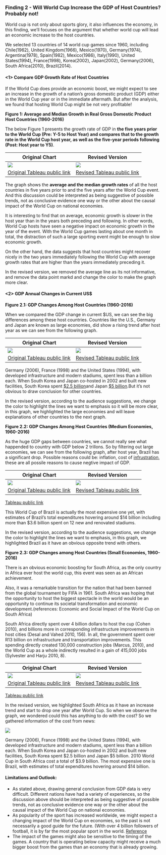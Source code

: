 ### Finding 2 - Will World Cup Increase the GDP of Host Countries? Probably not!

World cup is not only about sports glory, it also influences the economy, in this finding, we'll focuses on the argument that whether world cup will lead an economic increase to the host countries.

We selected 13 countries of 14 world cup games since 1960, including Chile(1962), United Kingdom(1966), Mexico(1970), Germany(1974), Argentina(1978), Spain(1982), Mexico(1986), Italy(1990), United States(1994), France(1998), Korea(2002), Japan(2002), Germany(2006), South Africa(2010), Brazil(2014).

#### <1> Compare GDP Growth Rate of Host Countries

If the World Cup does provide an economic boost, we might expect to see an increase in the growth of a nation's gross domestic product (GDP) either in the World Cup year or in the immediate aftermath. But after the analysis, we found that hosting World Cup might be not very profitable!

**Figure 1: Average and Median Growth in Real Gross Domestic Product Host Countries (1960-2016)**

The below Figure 1 presents the growth rate of GDP in **the five years prior to the World Cup (Pre: Y-5 to Host Year) and compares that to the growth rate in the World Cup host year, as well as the five-year periods following (Post: Host year to Y5)**.
 
Original Chart | Revised Version 
-------------  | ------------- 
![](https://github.com/gleamingMushroom/AddImage/blob/master/Ave%20and%20Med%20Growth%20in%20GDP.jpg) | ![](https://github.com/gleamingMushroom/AddImage/blob/master/GDP4.png)
[Original Tableau public link]() | [Revised Tableau public link]() 

The graph shows the **average and the median growth rates** of all the host countries in five years prior to and the five years after the World Cup event. And this discussion could be interpreted as being suggestive of possible trends, not as conclusive evidence one way or the other about the causal impact of the World Cup on national economies.

It is interesting to find that on average, economic growth is slower in the host year than in the years both preceding and following. In other words, World Cup hosts have seen a negative impact on economic growth in the year of the event. With the World Cup games lasting about one month in total, the distraction of such a large sporting event might be enough to slow economic growth.

On the other hand, the data suggests that host countries might recover nicely in the two years immediately following the World Cup with average growth rates that are higher than the years immediately preceding it.

In the revised version, we removed the average line as its not informative, and remove the data point markd and change the color to make the graph more clear.

#### <2> GDP Annual Changes in Current US$

**Figure 2.1: GDP Changes Among Host Countries (1960-2016)**

When we compared the GDP change in current $US, we can see the big differences among these host countries. Countries like the U.S., Germany and Japan are known as large economies, did show a rising trend after host year as we can see from the following graph.  

Original Chart | Revised Version 
-------------  | ------------- 
![](https://github.com/gleamingMushroom/AddImage/blob/master/GDP%20Change%20among%20large%20Economies.png) | ![](https://github.com/gleamingMushroom/AddImage/blob/master/GDP1.png)  
[Original Tableau public link]() | [Revised Tableau public link]() 

Germany (2006), France (1998) and the United States (1994), with developed infrastructure and modern stadiums, spent less than a billion each. When South Korea and Japan co-hosted in 2002 and built new facilities, South Korea spent [$2.5 billion](http://time.com/2930699/world-cup-brazil-spending/)and Japan [$5 billion](http://time.com/2930699/world-cup-brazil-spending/).But it's not obvious to draw conclusion for other countries.

In the revised version, according to the audience suggestions, we change the color to highlight the lines we want to emphasis so it will be more clear, in this graph, we highlighted the large economies and will leave explanations of other countries to the next graph.

**Figure 2.2: GDP Changes Among Host Countries (Medium Economies, 1960-2016)** 
  
As the huge GDP gaps between countries, we cannot really see what happended to country with GDP below 2 trillons. So by filtering out large economies, we can see from the following graph, after host year, Brazil has a significant drop. Possible reasons could be: inflation, cost of [infrustration](http://money.cnn.com/2014/05/22/news/economy/world-cup-brazil/index.html), these are all possile reasons to cause negtive impact of GDP. 

Original Chart | Revised Version 
-------------  | ------------- 
![](https://github.com/gleamingMushroom/AddImage/blob/master/GDP%20Change%20among%20medium%20Economies.png) | ![](https://github.com/gleamingMushroom/AddImage/blob/master/GDP2.png)
[Original Tableau public link]() | [Revised Tableau public link]() 

[Tableau public link](https://us-west-2b.online.tableau.com/#/site/yezhuli/views/Book1/GDPChangeamongmediumEconomies?:iid=2)

This World Cup of Brazil is actually the most expensive one yet, with estimates of Brazil's total expenditures hovering around $14 billion including more than $3.6 billion spent on 12 new and renovated stadiums. 

In the revised version, according to the audience suggestions, we change the color to highlight the lines we want to emphasis, in this graph, we highlighted Brazil as it have an obvious opposite trend with others.

**Figure 2.3: GDP Changes among Host Countries (Small Economies, 1960-2016)**
  
There is an obvious economic boosting for South Africa, as the only country in Africa ever host the world cup, this event was seen as an African achievement. 

Also, it was a remarkable transition for the nation that had been banned from the global tournament by FIFA in 1961. South Africa was hoping that the opportunity to host the biggest spectacle in the world would be an opportunity to continue its societal transformation and economic development.(references: Economic and Social Impact of the World Cup on South Africa)

South Africa directly spent over 4 billion dollars to host the cup (Cohen 2010), and billions more in corresponding infrastructure improvements in host cities (Desal and Vahed 2010, 156). In all, the government spent over R13 billion on infrastructure and transportation improvements. This spending directly created 130,000 construction jobs (Marcus, 2010), and the World Cup as a whole indirectly resulted in a gain of 415,000 jobs (Sylvester and Harju 2010, 8). 

Original Chart | Revised Version 
-------------  | ------------- 
![](https://github.com/gleamingMushroom/AddImage/blob/master/GDP%20Change%20among%20small%20Economies.png) | ![](https://github.com/gleamingMushroom/AddImage/blob/master/GDP3.png)
[Original Tableau public link]() | [Revised Tableau public link]() 

[Tableau public link](https://us-west-2b.online.tableau.com/#/site/yezhuli/views/Book1/GDPChangeamongsmallEconomies?:iid=3)

In the revised version, we highlighted South Africa as it have an increase trend and start to drop one year after World Cup. So when we observe the graph, we wondered could this has anything to do with the cost? So we gathered information of the cost from news:

![](https://github.com/gleamingMushroom/AddImage/blob/master/Picture1.png)

Germany (2006), France (1998) and the United States (1994), with developed infrastructure and modern stadiums, spent less than a billion each. When South Korea and Japan co-hosted in 2002 and built new facilities, South Korea spent $2.5 billion and Japan $5 billion. 2010 World Cup in South Africa cost a total of $3.9 billion. The most expensive one is Brazil, with estimates of total expenditures hovering around $14 billion. 

#### Limitations and Outlook:

+ As stated above, drawing general conclusion from GDP data is very difficult. Different nations have had a variety of experiences, so the discussion above should be interpreted as being suggestive of possible trends, not as conclusive evidence one way or the other about the causal impact of the World Cup on national economies.
+ As popularity of the sport has increased worldwide, we might expect a changing impact of the World Cup on economies, so the past is not necessarily a good guide for the future. (With over 4 billion followers of football, it is by far the most popular sport in the world. [Reference](https://www.totalsportek.com/most-popular-sports/)
+ The impact of the games might also be sensitive to the timing of the games. A country that is operating below capacity might receive a much bigger boost from the games than an economy that is already growing.

